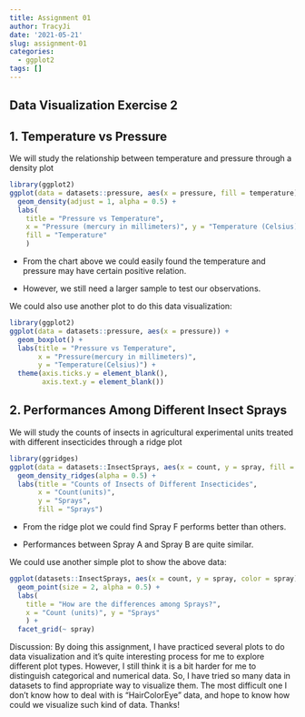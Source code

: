```yaml
---
title: Assignment 01
author: TracyJi
date: '2021-05-21'
slug: assignment-01
categories:
  - ggplot2
tags: []
---
```

## Data Visualization Exercise 2

## 1. Temperature vs Pressure
We will study the relationship between temperature and pressure through a density plot

```r
library(ggplot2)
ggplot(data = datasets::pressure, aes(x = pressure, fill = temperature)) +
  geom_density(adjust = 1, alpha = 0.5) +
  labs(
    title = "Pressure vs Temperature", 
    x = "Pressure (mercury in millimeters)", y = "Temperature (Celsius)",
    fill = "Temperature"
    )
```

* From the chart above we could easily found the temperature and pressure may have certain positive relation.

* However, we still need a larger sample to test our observations.

We could also use another plot to do this data visualization:

```r
library(ggplot2)
ggplot(data = datasets::pressure, aes(x = pressure)) +
  geom_boxplot() +
  labs(title = "Pressure vs Temperature",
       x = "Pressure(mercury in millimeters)",
       y = "Temperature(Celsius)") +
  theme(axis.ticks.y = element_blank(),
        axis.text.y = element_blank())
```



## 2. Performances Among Different Insect Sprays 

We will study the counts of insects in agricultural experimental units treated with different insecticides through a ridge plot

```r
library(ggridges)
ggplot(data = datasets::InsectSprays, aes(x = count, y = spray, fill = spray, color = spray)) + 
  geom_density_ridges(alpha = 0.5) +
  labs(title = "Counts of Insects of Different Insecticides", 
       x = "Count(units)",
       y = "Sprays",
       fill = "Sprays")
```

* From the ridge plot we could find Spray F performs better than others.

* Performances between Spray A and Spray B are quite similar.


We could use another simple plot to show the above data:

```r
ggplot(datasets::InsectSprays, aes(x = count, y = spray, color = spray)) +
  geom_point(size = 2, alpha = 0.5) +
  labs(
    title = "How are the differences among Sprays?", 
    x = "Count (units)", y = "Sprays"
    ) +
  facet_grid(~ spray)

```

Discussion:
By doing this assignment, I have practiced several plots to do data visualization and it's quite interesting process for me to explore different plot types. However, I still think it is a bit harder for me to distinguish categorical and numerical data. So, I have tried so many data in datasets to find appropriate way to visualize them. The most difficult one I don't know how to deal with is "HairColorEye" data, and hope to know how could we visualize such kind of data. Thanks!